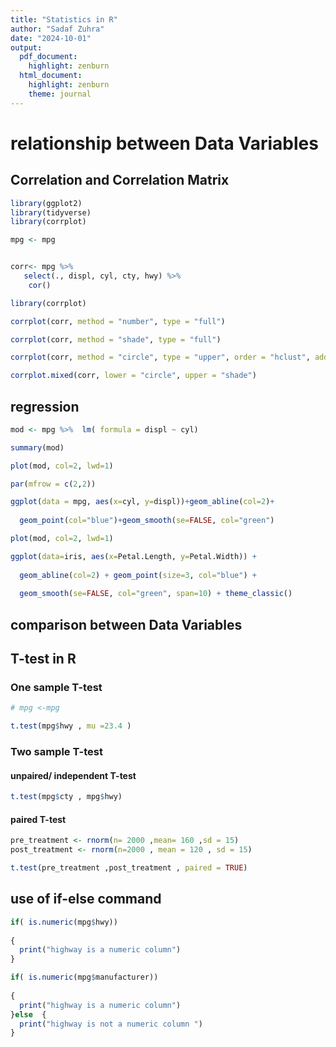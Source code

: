```yaml
---
title: "Statistics in R"
author: "Sadaf Zuhra"
date: "2024-10-01"
output: 
  pdf_document: 
    highlight: zenburn
  html_document: 
    highlight: zenburn
    theme: journal
---
```


# relationship between Data Variables

## Correlation and Correlation Matrix

```r
library(ggplot2)
library(tidyverse)
library(corrplot)

mpg <- mpg


corr<- mpg %>% 
   select(., displ, cyl, cty, hwy) %>% 
    cor() 

```

```r
library(corrplot)

corrplot(corr, method = "number", type = "full")

corrplot(corr, method = "shade", type = "full")

corrplot(corr, method = "circle", type = "upper", order = "hclust", addrect = TRUE )

corrplot.mixed(corr, lower = "circle", upper = "shade")

```

## regression

```r
mod <- mpg %>%  lm( formula = displ ~ cyl)

summary(mod)

```

```r
plot(mod, col=2, lwd=1)

par(mfrow = c(2,2))

```

```r
ggplot(data = mpg, aes(x=cyl, y=displ))+geom_abline(col=2)+
  
  geom_point(col="blue")+geom_smooth(se=FALSE, col="green")

```

```r
plot(mod, col=2, lwd=1)

ggplot(data=iris, aes(x=Petal.Length, y=Petal.Width)) +
  
  geom_abline(col=2) + geom_point(size=3, col="blue") +
  
  geom_smooth(se=FALSE, col="green", span=10) + theme_classic()

```

## comparison between Data Variables

## T-test in R 

### One sample T-test 


```r
# mpg <-mpg

t.test(mpg$hwy , mu =23.4 )


```


### Two sample T-test 

#### unpaired/ independent T-test 
```r

t.test(mpg$cty , mpg$hwy)

```

#### paired T-test 

```r
pre_treatment <- rnorm(n= 2000 ,mean= 160 ,sd = 15)
post_treatment <- rnorm(n=2000 , mean = 120 , sd = 15)

```

```r

t.test(pre_treatment ,post_treatment , paired = TRUE)

```

## use of if-else command
```r

if( is.numeric(mpg$hwy))
  
{
  print("highway is a numeric column")
}
```

```r
if( is.numeric(mpg$manufacturer))
  
{
  print("highway is a numeric column")
}else  {
  print("highway is not a numeric column ")
}


```



















